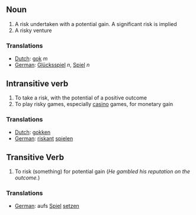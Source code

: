 ==Noun==

# A risk undertaken with a potential gain. A significant risk is implied
# A risky venture

===Translations===
*[[Dutch]]: [[gok]] ''m''
*[[German]]: [[Glücksspiel]] ''n'', [[Spiel]] ''n''

==Intransitive verb==

# To take a risk, with the potential of a positive outcome
# To play risky games, especially [[casino]] games, for monetary gain

===Translations===
*[[Dutch]]: [[gokken]]
*[[German]]: [[riskant]] [[spielen]]

==Transitive Verb==

# To risk (something) for potential gain (''He gambled his reputation on the outcome.'')

===Translations===
*[[German]]: aufs [[Spiel]] [[setzen]]
